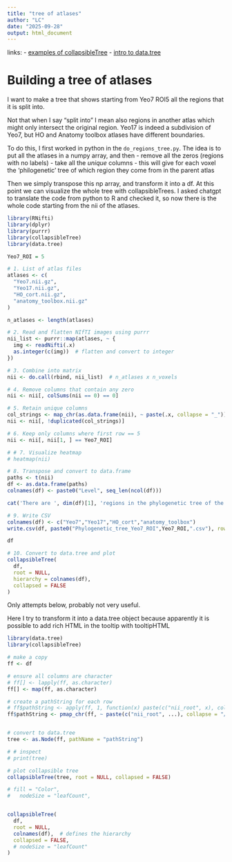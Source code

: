 ```yaml
---
title: "tree of atlases"
author: "LC"
date: "2025-09-28"
output: html_document
---
```



links:
- [examples of collapsibleTree](https://adeelk93.github.io/collapsibleTree/)
- [intro to data.tree](https://cran.r-project.org/web/packages/data.tree/vignettes/data.tree.html)


# Building a tree of atlases

I want to make a tree that shows starting from Yeo7 ROI5 all the regions that it is split into.

Not that when I say "split into" I mean also regions in another atlas which might only intersect
the original region. Yeo17 is indeed a subdivision of Yeo7, but HO and Anatomy toolbox atlases have
different boundaries.

To do this, I first worked in python in the `do_regions_tree.py`. The idea is to put all the
atlases in a numpy array, and then 
- remove all the zeros (regions with no labels)
- take all the *unique* columns - this will give for each voxel the 'philogenetic' tree of which region
  they come from in the parent atlas
  
Then we simply transpose this np array, and transform it into a df. At this point we can 
visualize the whole tree with collapsibleTrees. I asked chatgpt to translate the code from python 
to R and checked it, so now there is the whole code starting from the nii of the atlases.



```r
library(RNifti)
library(dplyr)
library(purrr)
library(collapsibleTree)
library(data.tree)

Yeo7_ROI = 5

# 1. List of atlas files
atlases <- c(
  "Yeo7.nii.gz",
  "Yeo17.nii.gz",
  "HO_cort.nii.gz",
  "anatomy_toolbox.nii.gz"
)

n_atlases <- length(atlases)

# 2. Read and flatten NIfTI images using purrr
nii_list <- purrr::map(atlases, ~ {
  img <- readNifti(.x)
  as.integer(c(img))  # flatten and convert to integer
})

# 3. Combine into matrix
nii <- do.call(rbind, nii_list)  # n_atlases x n_voxels

# 4. Remove columns that contain any zero
nii <- nii[, colSums(nii == 0) == 0]

# 5. Retain unique columns
col_strings <- map_chr(as.data.frame(nii), ~ paste(.x, collapse = "_"))
nii <- nii[, !duplicated(col_strings)]

# 6. Keep only columns where first row == 5
nii <- nii[, nii[1, ] == Yeo7_ROI]

# # 7. Visualize heatmap
# heatmap(nii)

# 8. Transpose and convert to data.frame
paths <- t(nii)
df <- as.data.frame(paths)
colnames(df) <- paste0("Level", seq_len(ncol(df)))

cat('There are ', dim(df)[1], 'regions in the phylogenetic tree of the ROIs')

# 9. Write CSV
colnames(df) <- c("Yeo7","Yeo17","HO_cort","anatomy_toolbox")
write.csv(df, paste0("Phylogenetic_tree_Yeo7_ROI",Yeo7_ROI,".csv"), row.names = FALSE)

df
```


```r
# 10. Convert to data.tree and plot
collapsibleTree(
  df, 
  root = NULL,
  hierarchy = colnames(df), 
  collapsed = FALSE
)
```



Only attempts below, probably not very useful.


Here I try to transform it into a data.tree object because apparently it is
possible to add rich HTML in the tooltip with tooltipHTML

```r
library(data.tree)
library(collapsibleTree)

# make a copy
ff <- df

# ensure all columns are character
# ff[] <- lapply(ff, as.character)
ff[] <- map(ff, as.character)

# create a pathString for each row
# ff$pathString <- apply(ff, 1, function(x) paste(c("nii_root", x), collapse = "/"))
ff$pathString <- pmap_chr(ff, ~ paste(c("nii_root", ...), collapse = "/"))


# convert to data.tree
tree <- as.Node(ff, pathName = "pathString")

# # inspect
# print(tree)

# plot collapsible tree
collapsibleTree(tree, root = NULL, collapsed = FALSE)

```



```r
# fill = "Color",
#   nodeSize = "leafCount",


collapsibleTree(
  df, 
  root = NULL,
  colnames(df),  # defines the hierarchy
  collapsed = FALSE,
  # nodeSize = "leafCount"
)

```


